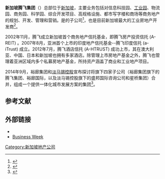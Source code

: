{{newsrelease|time=2014-11-04T04:50:06+00:00}}
'''新加坡腾飞集团'''（{{lang-en|Ascendas Group}}）总部位于[[新加坡|新加坡]]，主要业务包括对信息科技园、[[工业园|工业园]]、物流园、商务园、科学园、综合开发项目、高规格设施、都市写字楼和商场等商务地产的规划、开发、管理和营销。是{{tsl|en|JTC Corporation|新加坡裕廊集团}}的子公司<ref>{{cite news|author=宫靖|title=70亿新加坡私募基金欲投中国地产|url=http://money.business.sohu.com/20070808/n251477487.shtml|accessdate=2014-11-06|newspaper=财经|date=2007-08-08|archive-date=2021-01-08|archive-url=https://web.archive.org/web/20210108180643/http://money.business.sohu.com/20070808/n251477487.shtml|dead-url=no}}</ref>，也是目前新加坡最大的工业房地产开发商<ref>{{cite web|author=青岛市招商局|title=新加坡腾飞集团来访青岛|url=http://www.mofcom.gov.cn/article/difang/qingdao/201403/20140300527257.shtml|publisher=中华人民共和国商务部（青岛市商务局）|accessdate=2014-12-07}}</ref>。
 
2002年11月，腾飞成立新加坡首个商务地产信托基金，即腾飞房产投资信托 (A-REIT) 。2007年8月，亚洲首个上市的印度地产信托基金--腾飞印度信托 (a-iTrust) 成立。2012年7月，腾飞酒店信托 (A-HTRUST) 成功上市，其在澳大利亚、中国、日本和新加坡也拥有多家酒店。除管理上市房地产基金之外，腾飞也管理着亚洲区域内多个私募房地产基金，所持资产涵盖了商业和工业地产项目。

2014年9月，裕廊集团和[[淡马锡控股|淡马锡控股]]宣布探讨将旗下四家子公司（裕廊集团旗下的腾飞集团、裕廊国际，以及淡马锡控股旗下的盛邦国际咨询公司和星桥集团）合并，组成一个提供一体化城市发展方案的集团<ref>{{cite web|title=新加坡裕廊国际执行副总裁毛慧英： 四公司合并不会与政联公司形成竞争|url=http://www.mofcom.gov.cn/article/i/jyjl/j/201410/20141000770069.shtml|publisher=中华人民共和国商务部（[[联合早报|联合早报]]）|accessdate=2014-11-06}}</ref>。

== 参考文献 ==
{{reflist}}

== 外部链接 ==
* {{Official website|http://www.ascendas.com/}}
* [http://investing.businessweek.com/research/stocks/private/snapshot.asp?privcapId=2878775 Business Week]

[[Category:新加坡地产公司|Category:新加坡地产公司]]